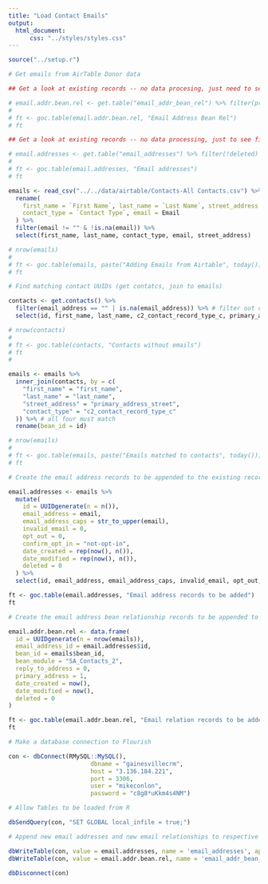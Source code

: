 ```yaml
---
title: "Load Contact Emails"
output:
  html_document:
      css: "../styles/styles.css"
---
```

```r
source("../setup.r")
```
```r
# Get emails from AirTable Donor data

## Get a look at existing records -- no data procesing, just need to see records for field names

# email.addr.bean.rel <- get.table("email_addr_bean_rel") %>% filter(primary_address == 1)
#
# ft <- goc.table(email.addr.bean.rel, "Email Address Bean Rel")
# ft

## Get a look at existing records -- no data processing, just to see field names

# email.addresses <- get.table("email_addresses") %>% filter(!deleted)
#
# ft <- goc.table(email.addresses, "Email addresses")
# ft

emails <- read_csv("../../data/airtable/Contacts-All Contacts.csv") %>%
  rename(
    first_name = `First Name`, last_name = `Last Name`, street_address = StreetAddress,
    contact_type = `Contact Type`, email = Email
  ) %>%
  filter(email != "" & !is.na(email)) %>%
  select(first_name, last_name, contact_type, email, street_address)

# nrow(emails)
#
# ft <- goc.table(emails, paste("Adding Emails from Airtable", today()))
# ft

# Find matching contact UUIDs (get contatcs, join to emails)

contacts <- get.contacts() %>%
  filter(email_address == "" | is.na(email_address)) %>% # filter out contacts that already have email
  select(id, first_name, last_name, c2_contact_record_type_c, primary_address_street)

# nrow(contacts)
#
# ft <- goc.table(contacts, "Contacts without emails")
# ft
#

emails <- emails %>%
  inner_join(contacts, by = c(
    "first_name" = "first_name",
    "last_name" = "last_name",
    "street_address" = "primary_address_street",
    "contact_type" = "c2_contact_record_type_c"
  )) %>% # all four must match
  rename(bean_id = id)

# nrow(emails)
# 
# ft <- goc.table(emails, paste("Emails matched to contacts", today()))
# ft

# Create the email address records to be appended to the existing records

email.addresses <- emails %>%
  mutate(
    id = UUIDgenerate(n = n()),
    email_address = email,
    email_address_caps = str_to_upper(email),
    invalid_email = 0,
    opt_out = 0,
    confirm_opt_in = "not-opt-in",
    date_created = rep(now(), n()),
    date_modified = rep(now(), n()),
    deleted = 0
  ) %>%
  select(id, email_address, email_address_caps, invalid_email, opt_out, confirm_opt_in, date_created, date_modified, deleted)

ft <- goc.table(email.addresses, "Email address records to be added")
ft

# Create the email address bean relationship records to be appended to the existing records

email.addr.bean.rel <- data.frame(
  id = UUIDgenerate(n = nrow(emails)), 
  email_address_id = email.addresses$id,
  bean_id = emails$bean_id, 
  bean_module = "SA_Contacts_2", 
  reply_to_address = 0, 
  primary_address = 1,
  date_created = now(), 
  date_modified = now(), 
  deleted = 0
)

ft <- goc.table(email.addr.bean.rel, "Email relation records to be added")
ft
```
``` r
# Make a database connection to Flourish

con <- dbConnect(RMySQL::MySQL(),
                       dbname = "gainesvillecrm",
                       host = "3.136.184.221",
                       port = 3306,
                       user = "mikeconlon",
                       password = "c8g8*uKkm4s4NM")

# Allow Tables to be loaded from R

dbSendQuery(con, "SET GLOBAL local_infile = true;")

# Append new email addresses and new email relationships to respective tables

dbWriteTable(con, value = email.addresses, name = 'email_addresses', append = T, row.names = F)
dbWriteTable(con, value = email.addr.bean.rel, name = 'email_addr_bean_rel', append = T, row.names = F)

dbDisconnect(con)
```
